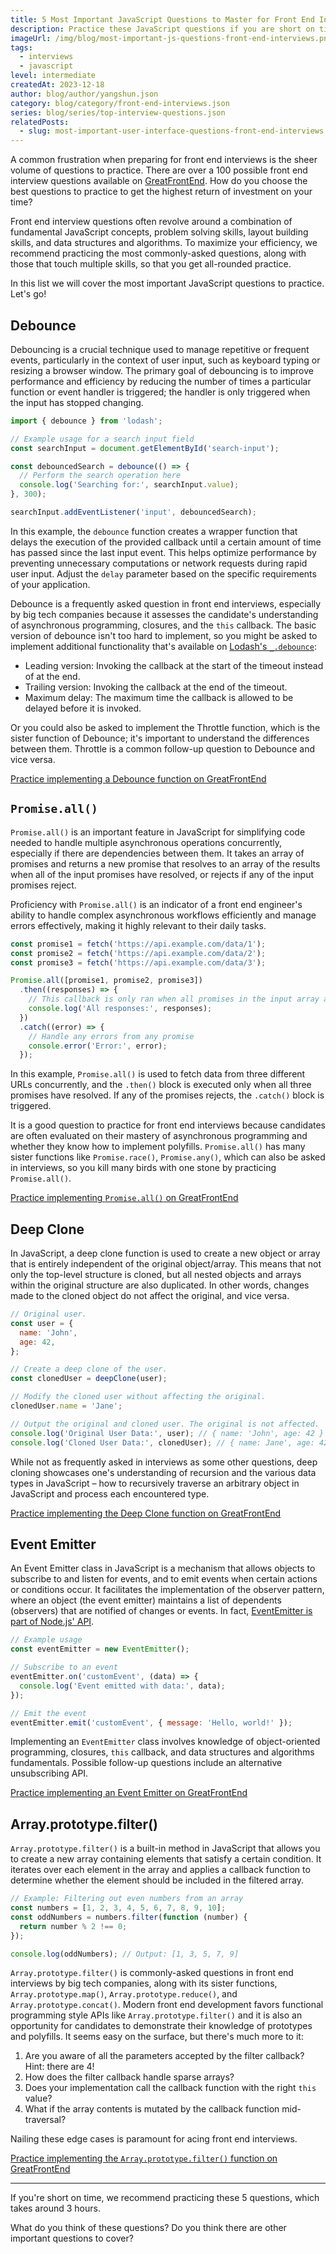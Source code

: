 ```yaml
---
title: 5 Most Important JavaScript Questions to Master for Front End Interviews
description: Practice these JavaScript questions if you are short on time to prepare for your front end interviews.
imageUrl: /img/blog/most-important-js-questions-front-end-interviews.png
tags:
  - interviews
  - javascript
level: intermediate
createdAt: 2023-12-18
author: blog/author/yangshun.json
category: blog/category/front-end-interviews.json
series: blog/series/top-interview-questions.json
relatedPosts:
  - slug: most-important-user-interface-questions-front-end-interviews
---
```


A common frustration when preparing for front end interviews is the sheer volume of questions to practice. There are over a 100 possible front end interview questions available on [GreatFrontEnd](/prepare). How do you choose the best questions to practice to get the highest return of investment on your time?

Front end interview questions often revolve around a combination of fundamental JavaScript concepts, problem solving skills, layout building skills, and data structures and algorithms. To maximize your efficiency, we recommend practicing the most commonly-asked questions, along with those that touch multiple skills, so that you get all-rounded practice.

In this list we will cover the most important JavaScript questions to practice. Let's go!

## Debounce

Debouncing is a crucial technique used to manage repetitive or frequent events, particularly in the context of user input, such as keyboard typing or resizing a browser window. The primary goal of debouncing is to improve performance and efficiency by reducing the number of times a particular function or event handler is triggered; the handler is only triggered when the input has stopped changing.

```js
import { debounce } from 'lodash';

// Example usage for a search input field
const searchInput = document.getElementById('search-input');

const debouncedSearch = debounce(() => {
  // Perform the search operation here
  console.log('Searching for:', searchInput.value);
}, 300);

searchInput.addEventListener('input', debouncedSearch);
```

In this example, the `debounce` function creates a wrapper function that delays the execution of the provided callback until a certain amount of time has passed since the last input event. This helps optimize performance by preventing unnecessary computations or network requests during rapid user input. Adjust the `delay` parameter based on the specific requirements of your application.

Debounce is a frequently asked question in front end interviews, especially by big tech companies because it assesses the candidate's understanding of asynchronous programming, closures, and the `this` callback. The basic version of debounce isn't too hard to implement, so you might be asked to implement additional functionality that's available on [Lodash's `_.debounce`](https://lodash.com/docs/4.17.15#debounce):

- Leading version: Invoking the callback at the start of the timeout instead of at the end.
- Trailing version: Invoking the callback at the end of the timeout.
- Maximum delay: The maximum time the callback is allowed to be delayed before it is invoked.

Or you could also be asked to implement the Throttle function, which is the sister function of Debounce; it's important to understand the differences between them. Throttle is a common follow-up question to Debounce and vice versa.

[Practice implementing a Debounce function on GreatFrontEnd](#TODO)

## `Promise.all()`

`Promise.all()` is an important feature in JavaScript for simplifying code needed to handle multiple asynchronous operations concurrently, especially if there are dependencies between them. It takes an array of promises and returns a new promise that resolves to an array of the results when all of the input promises have resolved, or rejects if any of the input promises reject.

Proficiency with `Promise.all()` is an indicator of a front end engineer's ability to handle complex asynchronous workflows efficiently and manage errors effectively, making it highly relevant to their daily tasks.

```js
const promise1 = fetch('https://api.example.com/data/1');
const promise2 = fetch('https://api.example.com/data/2');
const promise3 = fetch('https://api.example.com/data/3');

Promise.all([promise1, promise2, promise3])
  .then((responses) => {
    // This callback is only ran when all promises in the input array are resolved.
    console.log('All responses:', responses);
  })
  .catch((error) => {
    // Handle any errors from any promise
    console.error('Error:', error);
  });
```

In this example, `Promise.all()` is used to fetch data from three different URLs concurrently, and the `.then()` block is executed only when all three promises have resolved. If any of the promises rejects, the `.catch()` block is triggered.

It is a good question to practice for front end interviews because candidates are often evaluated on their mastery of asynchronous programming and whether they know how to implement polyfills. `Promise.all()` has many sister functions like `Promise.race()`, `Promise.any()`, which can also be asked in interviews, so you kill many birds with one stone by practicing `Promise.all()`.

[Practice implementing `Promise.all()` on GreatFrontEnd](#TODO)

## Deep Clone

In JavaScript, a deep clone function is used to create a new object or array that is entirely independent of the original object/array. This means that not only the top-level structure is cloned, but all nested objects and arrays within the original structure are also duplicated. In other words, changes made to the cloned object do not affect the original, and vice versa.

```js
// Original user.
const user = {
  name: 'John',
  age: 42,
};

// Create a deep clone of the user.
const clonedUser = deepClone(user);

// Modify the cloned user without affecting the original.
clonedUser.name = 'Jane';

// Output the original and cloned user. The original is not affected.
console.log('Original User Data:', user); // { name: 'John', age: 42 }
console.log('Cloned User Data:', clonedUser); // { name: Jane', age: 42 }
```

While not as frequently asked in interviews as some other questions, deep cloning showcases one's understanding of recursion and the various data types in JavaScript – how to recursively traverse an arbitrary object in JavaScript and process each encountered type.

[Practice implementing the Deep Clone function on GreatFrontEnd](#TODO)

## Event Emitter

An Event Emitter class in JavaScript is a mechanism that allows objects to subscribe to and listen for events, and to emit events when certain actions or conditions occur. It facilitates the implementation of the observer pattern, where an object (the event emitter) maintains a list of dependents (observers) that are notified of changes or events. In fact, [EventEmitter is part of Node.js' API](https://nodejs.org/en/learn/asynchronous-work/the-nodejs-event-emitter).

```js
// Example usage
const eventEmitter = new EventEmitter();

// Subscribe to an event
eventEmitter.on('customEvent', (data) => {
  console.log('Event emitted with data:', data);
});

// Emit the event
eventEmitter.emit('customEvent', { message: 'Hello, world!' });
```

Implementing an `EventEmitter` class involves knowledge of object-oriented programming, closures, `this` callback, and data structures and algorithms fundamentals. Possible follow-up questions include an alternative unsubscribing API.

[Practice implementing an Event Emitter on GreatFrontEnd](#TODO)

## Array.prototype.filter()

`Array.prototype.filter()` is a built-in method in JavaScript that allows you to create a new array containing elements that satisfy a certain condition. It iterates over each element in the array and applies a callback function to determine whether the element should be included in the filtered array.

```js
// Example: Filtering out even numbers from an array
const numbers = [1, 2, 3, 4, 5, 6, 7, 8, 9, 10];
const oddNumbers = numbers.filter(function (number) {
  return number % 2 !== 0;
});

console.log(oddNumbers); // Output: [1, 3, 5, 7, 9]
```

`Array.prototype.filter()` is commonly-asked questions in front end interviews by big tech companies, along with its sister functions, `Array.prototype.map()`, `Array.prototype.reduce()`, and `Array.prototype.concat()`. Modern front end development favors functional programming style APIs like `Array.prototype.filter()` and it is also an opportunity for candidates to demonstrate their knowledge of prototypes and polyfills. It seems easy on the surface, but there's much more to it:

1. Are you aware of all the parameters accepted by the filter callback? Hint: there are 4!
1. How does the filter callback handle sparse arrays?
1. Does your implementation call the callback function with the right `this` value?
1. What if the array contents is mutated by the callback function mid-traversal?

Nailing these edge cases is paramount for acing front end interviews.

[Practice implementing the `Array.prototype.filter()` function on GreatFrontEnd](#TODO)

---

If you're short on time, we recommend practicing these 5 questions, which takes around 3 hours.

What do you think of these questions? Do you think there are other important questions to cover?

